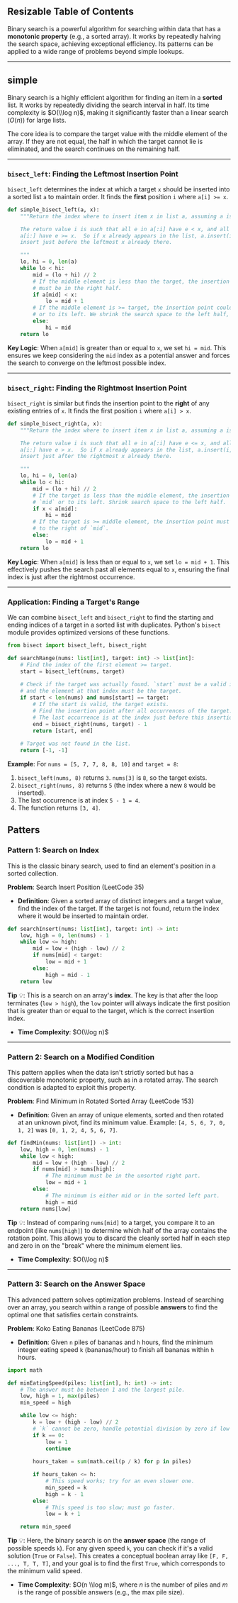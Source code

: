 ## Resizable Table of Contents

Binary search is a powerful algorithm for searching within data that has a **monotonic property** (e.g., a sorted array). It works by repeatedly halving the search space, achieving exceptional efficiency. Its patterns can be applied to a wide range of problems beyond simple lookups.

-----
## simple
Binary search is a highly efficient algorithm for finding an item in a **sorted** list. It works by repeatedly dividing the search interval in half. Its time complexity is $O(\\log n)$, making it significantly faster than a linear search ($O(n)$) for large lists.

The core idea is to compare the target value with the middle element of the array. If they are not equal, the half in which the target cannot lie is eliminated, and the search continues on the remaining half.

-----

### `bisect_left`: Finding the Leftmost Insertion Point

`bisect_left` determines the index at which a target `x` should be inserted into a sorted list `a` to maintain order. It finds the **first** position `i` where `a[i] >= x`.

```python
def simple_bisect_left(a, x):
    """Return the index where to insert item x in list a, assuming a is sorted.

    The return value i is such that all e in a[:i] have e < x, and all e in
    a[i:] have e >= x.  So if x already appears in the list, a.insert(i, x) will
    insert just before the leftmost x already there.

    """
    lo, hi = 0, len(a)
    while lo < hi:
        mid = (lo + hi) // 2
        # If the middle element is less than the target, the insertion point
        # must be in the right half.
        if a[mid] < x:
            lo = mid + 1
        # If the middle element is >= target, the insertion point could be `mid`
        # or to its left. We shrink the search space to the left half, including mid.
        else:
            hi = mid
    return lo
```

**Key Logic**: When `a[mid]` is greater than or equal to `x`, we set `hi = mid`. This ensures we keep considering the `mid` index as a potential answer and forces the search to converge on the leftmost possible index.

-----

### `bisect_right`: Finding the Rightmost Insertion Point

`bisect_right` is similar but finds the insertion point to the **right** of any existing entries of `x`. It finds the first position `i` where `a[i] > x`.

```python
def simple_bisect_right(a, x):
    """Return the index where to insert item x in list a, assuming a is sorted.

    The return value i is such that all e in a[:i] have e <= x, and all e in
    a[i:] have e > x.  So if x already appears in the list, a.insert(i, x) will
    insert just after the rightmost x already there.

    """
    lo, hi = 0, len(a)
    while lo < hi:
        mid = (lo + hi) // 2
        # If the target is less than the middle element, the insertion point could be
        # `mid` or to its left. Shrink search space to the left half.
        if x < a[mid]:
            hi = mid
        # If the target is >= middle element, the insertion point must be
        # to the right of `mid`.
        else:
            lo = mid + 1
    return lo
```

**Key Logic**: When `a[mid]` is less than or equal to `x`, we set `lo = mid + 1`. This effectively pushes the search past all elements equal to `x`, ensuring the final index is just after the rightmost occurrence.

-----

### Application: Finding a Target's Range

We can combine `bisect_left` and `bisect_right` to find the starting and ending indices of a target in a sorted list with duplicates. Python's `bisect` module provides optimized versions of these functions.

```python
from bisect import bisect_left, bisect_right

def searchRange(nums: list[int], target: int) -> list[int]:
    # Find the index of the first element >= target.
    start = bisect_left(nums, target)
    
    # Check if the target was actually found. `start` must be a valid index,
    # and the element at that index must be the target.
    if start < len(nums) and nums[start] == target:
        # If the start is valid, the target exists.
        # Find the insertion point after all occurrences of the target.
        # The last occurrence is at the index just before this insertion point.
        end = bisect_right(nums, target) - 1
        return [start, end]
        
    # Target was not found in the list.
    return [-1, -1]
```

**Example**: For `nums = [5, 7, 7, 8, 8, 10]` and `target = 8`:

1.  `bisect_left(nums, 8)` returns `3`. `nums[3]` is `8`, so the target exists.
2.  `bisect_right(nums, 8)` returns `5` (the index where a new `8` would be inserted).
3.  The last occurrence is at index `5 - 1 = 4`.
4.  The function returns `[3, 4]`.

## Patters
### Pattern 1: Search on Index

This is the classic binary search, used to find an element's position in a sorted collection.

**Problem**: Search Insert Position (LeetCode 35)

  * **Definition**: Given a sorted array of distinct integers and a target value, find the index of the target. If the target is not found, return the index where it would be inserted to maintain order.


```python
def searchInsert(nums: list[int], target: int) -> int:
    low, high = 0, len(nums) - 1
    while low <= high:
        mid = low + (high - low) // 2
        if nums[mid] < target:
            low = mid + 1
        else:
            high = mid - 1
    return low
```

**Tip** 💡: This is a search on an array's **index**. The key is that after the loop terminates (`low > high`), the `low` pointer will always indicate the first position that is greater than or equal to the target, which is the correct insertion index.

  * **Time Complexity**: $O(\\log n)$

-----

### Pattern 2: Search on a Modified Condition

This pattern applies when the data isn't strictly sorted but has a discoverable monotonic property, such as in a rotated array. The search condition is adapted to exploit this property.

**Problem**: Find Minimum in Rotated Sorted Array (LeetCode 153)

  * **Definition**: Given an array of unique elements, sorted and then rotated at an unknown pivot, find its minimum value. Example: `[4, 5, 6, 7, 0, 1, 2]` was `[0, 1, 2, 4, 5, 6, 7]`.


```python
def findMin(nums: list[int]) -> int:
    low, high = 0, len(nums) - 1
    while low < high:
        mid = low + (high - low) // 2
        if nums[mid] > nums[high]:
            # The minimum must be in the unsorted right part.
            low = mid + 1
        else:
            # The minimum is either mid or in the sorted left part.
            high = mid
    return nums[low]
```

**Tip** 💡: Instead of comparing `nums[mid]` to a target, you compare it to an endpoint (like `nums[high]`) to determine which half of the array contains the rotation point. This allows you to discard the cleanly sorted half in each step and zero in on the "break" where the minimum element lies.

  * **Time Complexity**: $O(\\log n)$

-----

### Pattern 3: Search on the Answer Space

This advanced pattern solves optimization problems. Instead of searching over an array, you search within a range of possible **answers** to find the optimal one that satisfies certain constraints.

**Problem**: Koko Eating Bananas (LeetCode 875)

  * **Definition**: Given `n` piles of bananas and `h` hours, find the minimum integer eating speed `k` (bananas/hour) to finish all bananas within `h` hours.


```python
import math

def minEatingSpeed(piles: list[int], h: int) -> int:
    # The answer must be between 1 and the largest pile.
    low, high = 1, max(piles)
    min_speed = high

    while low <= high:
        k = low + (high - low) // 2
        # `k` cannot be zero, handle potential division by zero if low can be 0.
        if k == 0:
            low = 1
            continue
        
        hours_taken = sum(math.ceil(p / k) for p in piles)

        if hours_taken <= h:
            # This speed works; try for an even slower one.
            min_speed = k
            high = k - 1
        else:
            # This speed is too slow; must go faster.
            low = k + 1

    return min_speed
```

**Tip** 💡: Here, the binary search is on the **answer space** (the range of possible speeds `k`). For any given speed `k`, you can check if it's a valid solution (`True` or `False`). This creates a conceptual boolean array like `[F, F, ..., T, T, T]`, and your goal is to find the first `True`, which corresponds to the minimum valid speed.

  * **Time Complexity**: $O(n \\log m)$, where $n$ is the number of piles and $m$ is the range of possible answers (e.g., the max pile size).

